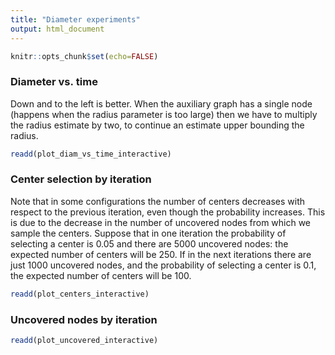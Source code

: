 ```yaml
---
title: "Diameter experiments"
output: html_document
---
```


```r
knitr::opts_chunk$set(echo=FALSE)
```

### Diameter vs. time

Down and to the left is better.
When the auxiliary graph has a single node (happens when the radius parameter is too large) then we have to multiply the radius estimate by two, to continue an estimate upper bounding the radius.

```r
readd(plot_diam_vs_time_interactive)
```

### Center selection by iteration

Note that in some configurations the number of centers
decreases with respect to the previous iteration, even though the probability
increases. This is due to the decrease in the number of uncovered nodes from
which we sample the centers.
Suppose that in one iteration the probability of selecting a center is 0.05 and there
are 5000 uncovered nodes: the expected number of centers will be 250.
If in the next iterations there are just 1000 uncovered nodes, and the probability
of selecting a center is 0.1, the expected number of centers will be 100.

```r
readd(plot_centers_interactive)
```

### Uncovered nodes by iteration

```r
readd(plot_uncovered_interactive)
```

